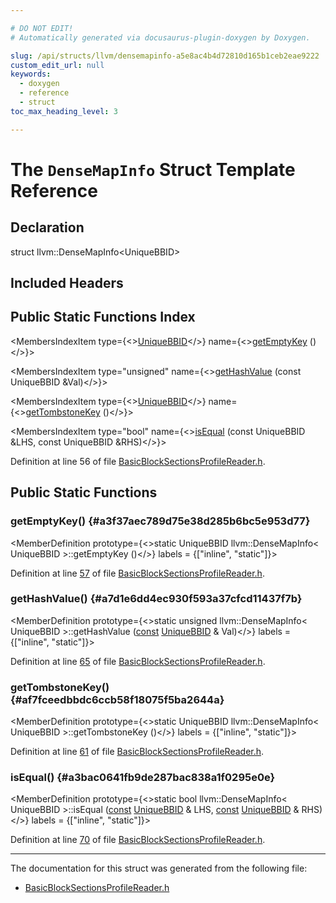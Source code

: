 ```yaml
---

# DO NOT EDIT!
# Automatically generated via docusaurus-plugin-doxygen by Doxygen.

slug: /api/structs/llvm/densemapinfo-a5e8ac4b4d72810d165b1ceb2eae9222
custom_edit_url: null
keywords:
  - doxygen
  - reference
  - struct
toc_max_heading_level: 3

---
```





# The `DenseMapInfo` Struct Template Reference

<DoxygenPage pluginConfig={pluginConfig}>



## Declaration

<CodeBlock>struct llvm::DenseMapInfo&lt;UniqueBBID&gt;</CodeBlock>

## Included Headers

<IncludesList>
<IncludesListItem
  filePath="llvm/CodeGen/BasicBlockSectionsProfileReader.h"
  permalink="/docs/api/files/include/include/llvm/include/llvm/codegen/basicblocksectionsprofilereader-h"
  isLocal="true" />
</IncludesList>

## Public Static Functions Index

<MembersIndex>

<MembersIndexItem
  type={<><a href="/docs/api/structs/llvm/uniquebbid">UniqueBBID</a></>}
  name={<><a href="#a3f37aec789d75e38d285b6bc5e953d77">getEmptyKey</a> ()</>}>
</MembersIndexItem>

<MembersIndexItem
  type="unsigned"
  name={<><a href="#a7d1e6dd4ec930f593a37cfcd11437f7b">getHashValue</a> (const UniqueBBID &amp;Val)</>}>
</MembersIndexItem>

<MembersIndexItem
  type={<><a href="/docs/api/structs/llvm/uniquebbid">UniqueBBID</a></>}
  name={<><a href="#af7fceedbbdc6ccb58f18075f5ba2644a">getTombstoneKey</a> ()</>}>
</MembersIndexItem>

<MembersIndexItem
  type="bool"
  name={<><a href="#a3bac0641fb9de287bac838a1f0295e0e">isEqual</a> (const UniqueBBID &amp;LHS, const UniqueBBID &amp;RHS)</>}>
</MembersIndexItem>

</MembersIndex>


Definition at line 56 of file <a href="/docs/api/files/include/include/llvm/include/llvm/codegen/basicblocksectionsprofilereader-h">BasicBlockSectionsProfileReader.h</a>.

<SectionDefinition>

## Public Static Functions

### getEmptyKey() {#a3f37aec789d75e38d285b6bc5e953d77}

<MemberDefinition
  prototype={<>static UniqueBBID llvm::DenseMapInfo&lt; UniqueBBID &gt;::getEmptyKey ()</>}
  labels = {["inline", "static"]}>

Definition at line <a href="/docs/api/files/include/include/llvm/include/llvm/codegen/basicblocksectionsprofilereader-h/#l00057">57</a> of file <a href="/docs/api/files/include/include/llvm/include/llvm/codegen/basicblocksectionsprofilereader-h">BasicBlockSectionsProfileReader.h</a>.
</MemberDefinition>

### getHashValue() {#a7d1e6dd4ec930f593a37cfcd11437f7b}

<MemberDefinition
  prototype={<>static unsigned llvm::DenseMapInfo&lt; UniqueBBID &gt;::getHashValue (<a href="/docs/api/files/lib/lib/target/lib/target/aarch64/aarch64promoteconstant-cpp/#a90f8350fecae261c25be85d38b451bff">const</a> <a href="/docs/api/structs/llvm/uniquebbid">UniqueBBID</a> &amp; Val)</>}
  labels = {["inline", "static"]}>

Definition at line <a href="/docs/api/files/include/include/llvm/include/llvm/codegen/basicblocksectionsprofilereader-h/#l00065">65</a> of file <a href="/docs/api/files/include/include/llvm/include/llvm/codegen/basicblocksectionsprofilereader-h">BasicBlockSectionsProfileReader.h</a>.
</MemberDefinition>

### getTombstoneKey() {#af7fceedbbdc6ccb58f18075f5ba2644a}

<MemberDefinition
  prototype={<>static UniqueBBID llvm::DenseMapInfo&lt; UniqueBBID &gt;::getTombstoneKey ()</>}
  labels = {["inline", "static"]}>

Definition at line <a href="/docs/api/files/include/include/llvm/include/llvm/codegen/basicblocksectionsprofilereader-h/#l00061">61</a> of file <a href="/docs/api/files/include/include/llvm/include/llvm/codegen/basicblocksectionsprofilereader-h">BasicBlockSectionsProfileReader.h</a>.
</MemberDefinition>

### isEqual() {#a3bac0641fb9de287bac838a1f0295e0e}

<MemberDefinition
  prototype={<>static bool llvm::DenseMapInfo&lt; UniqueBBID &gt;::isEqual (<a href="/docs/api/files/lib/lib/target/lib/target/aarch64/aarch64promoteconstant-cpp/#a90f8350fecae261c25be85d38b451bff">const</a> <a href="/docs/api/structs/llvm/uniquebbid">UniqueBBID</a> &amp; LHS, <a href="/docs/api/files/lib/lib/target/lib/target/aarch64/aarch64promoteconstant-cpp/#a90f8350fecae261c25be85d38b451bff">const</a> <a href="/docs/api/structs/llvm/uniquebbid">UniqueBBID</a> &amp; RHS)</>}
  labels = {["inline", "static"]}>

Definition at line <a href="/docs/api/files/include/include/llvm/include/llvm/codegen/basicblocksectionsprofilereader-h/#l00070">70</a> of file <a href="/docs/api/files/include/include/llvm/include/llvm/codegen/basicblocksectionsprofilereader-h">BasicBlockSectionsProfileReader.h</a>.
</MemberDefinition>

</SectionDefinition>

<hr/>

The documentation for this struct was generated from the following file:

<ul>
<li><a href="/docs/api/files/include/include/llvm/include/llvm/codegen/basicblocksectionsprofilereader-h">BasicBlockSectionsProfileReader.h</a></li>
</ul>

</DoxygenPage>
